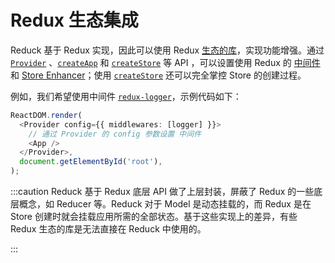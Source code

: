 # Redux 生态集成

Reduck 基于 Redux 实现，因此可以使用 Redux [生态的库](https://redux.js.org/introduction/ecosystem)，实现功能增强。通过 [`Provider`](/apis/app/runtime/model/Provider) 、[`createApp`](/apis/app/runtime/model/create-app) 和 [`createStore`](/apis/app/runtime/model/create-store) 等 API ，可以设置使用 Redux 的 [中间件](https://redux.js.org/understanding/thinking-in-redux/glossary#middleware) 和 [Store Enhancer](https://redux.js.org/understanding/thinking-in-redux/glossary#store-enhancer)；使用 [`createStore`](/apis/app/runtime/model/create-store) 还可以完全掌控 Store 的创建过程。

例如，我们希望使用中间件 [`redux-logger`](https://github.com/LogRocket/redux-logger)，示例代码如下：

```ts
ReactDOM.render(
  <Provider config={{ middlewares: [logger] }}>
    // 通过 Provider 的 config 参数设置 中间件
    <App />
  </Provider>,
  document.getElementById('root'),
);
```

:::caution
Reduck 基于 Redux 底层 API 做了上层封装，屏蔽了 Redux 的一些底层概念，如 Reducer 等。Reduck 对于 Model 是动态挂载的，而 Redux 是在 Store 创建时就会挂载应用所需的全部状态。基于这些实现上的差异，有些 Redux 生态的库是无法直接在 Reduck 中使用的。

:::
